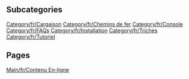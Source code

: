 
== Subcategories ==
[[Category/fr/Cargaison]]
[[Category/fr/Chemins de fer]]
[[Category/fr/Console]]
[[Category/fr/FAQs]]
[[Category/fr/Installation]]
[[Category/fr/Triches]]
[[Category/fr/Tutoriel]]

== Pages ==
[[Main/fr/Contenu En-ligne]]
